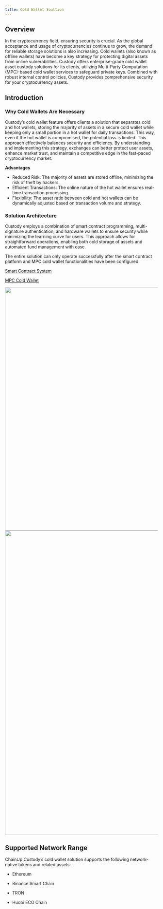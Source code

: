 ```yaml
---
title: Cold Wallet Soultion
---
```


## Overview

In the cryptocurrency field, ensuring security is crucial. As the global acceptance and usage of cryptocurrencies continue to grow, the demand for reliable storage solutions is also increasing. Cold wallets (also known as offline wallets) have become a key strategy for protecting digital assets from online vulnerabilities. Custody offers enterprise-grade cold wallet asset custody solutions for its clients, utilizing Multi-Party Computation (MPC)-based cold wallet services to safeguard private keys. Combined with robust internal control policies, Custody provides comprehensive security for your cryptocurrency assets.



## Introduction

### Why Cold Wallets Are Necessary

Custody’s cold wallet feature offers clients a solution that separates cold and hot wallets, storing the majority of assets in a secure cold wallet while keeping only a small portion in a hot wallet for daily transactions. This way, even if the hot wallet is compromised, the potential loss is limited. This approach effectively balances security and efficiency. By understanding and implementing this strategy, exchanges can better protect user assets, enhance market trust, and maintain a competitive edge in the fast-paced cryptocurrency market.


**Advantages**

* Reduced Risk: The majority of assets are stored offline, minimizing the risk of theft by hackers.
* Efficient Transactions: The online nature of the hot wallet ensures real-time transaction processing.
* Flexibility: The asset ratio between cold and hot wallets can be dynamically adjusted based on transaction volume and strategy.


### Solution Architecture

Custody employs a combination of smart contract programming, multi-signature authentication, and hardware wallets to ensure security while minimizing the learning curve for users. This approach allows for straightforward operations, enabling both cold storage of assets and automated fund management with ease.



<Note>
The entire solution can only operate successfully after the smart contract platform and MPC cold wallet functionalities have been configured.


[Smart Contract System](/help-center/manage-mpc/coldwallet/smartcontractsystem)

[MPC Cold Wallet](/help-center/manage-mpc/coldwallet/managecoldwallet)

</Note>

<div className="w-full flex items-center justify-center">
    <img src="/images/help-center/solutionstraen.jpeg" width="800"/>
</div>
<div className="w-full flex items-center justify-center">
    <img src="/images/help-center/coldoperatingen.jpeg" width="1000"/>
</div>





## Supported Network Range

ChainUp Custody’s cold wallet solution supports the following network-native tokens and related assets:

* Ethereum

* Binance Smart Chain

* TRON

* Huobi ECO Chain
